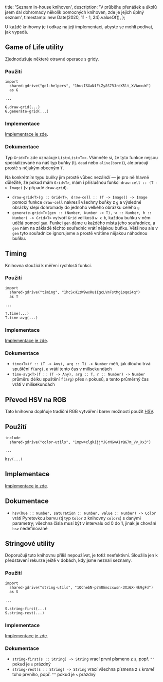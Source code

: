   title: 'Seznam in-house knihoven',
  description:
    'V průběhu přenášek a úkolů jsem dal dohromady několik pomocných knihoven, zde je jejich úplný seznam',
  timestamp: new Date(2020, 11 - 1, 24).valueOf(),
};

U každé knihovny je i odkaz na její implementaci, abyste se mohli podívat, jak vypadá.

## Game of Life utility

Zjednodušuje některé otravné operace s gridy.

### Použití

```
import
  shared-gdrive("gol-helpers", "1husISXaN1FiZy8S7RJrdX5lt_XVAoxuW")
  as G

...

G.draw-grid(...)
G.generate-grid(...)
```

### Implementace

[Implementace je zde](https://code.pyret.org/editor#share=1husISXaN1FiZy8S7RJrdX5lt_XVAoxuW&v=8c4da7d).

### Dokumentace

Typ `Grid<T>` zde označuje `List<List<T>>`. Všimněte si, že tyto funkce nejsou specializované na náš typ buňky (tj. `dead` nebo `alive(born)`), ale pracují prostě s nějakým obecným `T`.

Na konkrétním typu buňky jim prostě vůbec nezáleží — je pro ně hlavně důležité, že pokud mám `Grid<T>`, mám i příslušnou funkci `draw-cell :: (T -> Image)` (v případě `draw-grid`).

- `draw-grid<T>(g :: Grid<T>, draw-cell :: (T -> Image)) -> Image` pomocí funkce `draw-cell` nakreslí všechny buňky z `g` a výsledné obrázky slepí dohromady do jednoho velkého obrázku celého `g`
- `generate-grid<T>(gen :: (Number, Number -> T), w :: Number, h :: Number) -> Grid<T>` vytvoří `Grid` velikosti `w x h`, každou buňku v něm udělá pomocí `gen`. Funkci `gen` dáme u každého místa jeho souřadnice, a `gen` nám na základě těchto souřadnic vrátí nějakou buňku. Většinou ale v `gen` tyto souřadnice ignorujeme a prostě vrátíme nějakou náhodnou buňku.

## Timing

Knihovna sloužící k měření rychlosti funkcí.

### Použití

```
import
  shared-gdrive("timing", "1hcSxH1zW9wxRu1IgcLVmFstMg1oqoi4q")
  as T

...

T.time(...)
T.time-avg(...)
```

### Implementace

[Implementace je zde](https://code.pyret.org/editor#share=1hcSxH1zW9wxRu1IgcLVmFstMg1oqoi4q&v=8c4da7d).

### Dokumentace

- `time<T>(f :: (T -> Any), arg :: T) -> Number` měří, jak dlouho trvá spuštění `f(arg)`, a vrátí tento čas v milisekundách
- `time-avg<T>(f :: (T -> Any), arg :: T, n :: Number) -> Number` průměru délku spuštění `f(arg)` přes `n` pokusů, a tento průměrný čas vrátí v milisekundách

## Převod HSV na RGB

Tato knihovna doplňuje tradiční RGB vytváření barev možností použít [HSV](https://en.wikipedia.org/wiki/HSL_and_HSV).

## Použití

```
include
  shared-gdrive("color-utils", "1mpw4clgkijjYJGrMGvAIrQG7m_Vv_Xx3")

...

hsv(...)
```

## Implementace

[Implementace je zde](https://code.pyret.org/editor#share=1mpw4clgkijjYJGrMGvAIrQG7m_Vv_Xx3&v=8c4da7d).

## Dokumentace

- `hsv(hue :: Number, saturation :: Number, value :: Number) -> Color` vrátí Pyretovkou barvu (tj typ `Color` z knihovny `colors`) s danými parametry; všechna čísla musí být v intervalu od 0 do 1, jinak je chování `hsv` nedefinované

## Stringové utility

Doporučuji tuto knihovnu příliš nepoužívat, je totiž neefektivní. Sloužila jen k představení rekurze ještě v dobách, kdy jsme neznali seznamy.

### Použití

```
import
  shared-gdrive("string-utils", "1QChebN-p7mUEmccxwsn-3Xz6X-4k9gFd")
  as S

...

S.string-first(...)
S.string-rest(...)
```

### Implementace

[Implementace je zde](https://code.pyret.org/editor#share=1QChebN-p7mUEmccxwsn-3Xz6X-4k9gFd&v=8c4da7d).

### Dokumentace

- `string-first(s :: String) -> String` vrací první písmeno z `s`, popř. `""` pokud je `s` prázdný
- `string-rest(s :: String) -> String` vrací všechna písmena z `s` _kromě_ toho prvního, popř. `""` pokud je `s` prázdný
